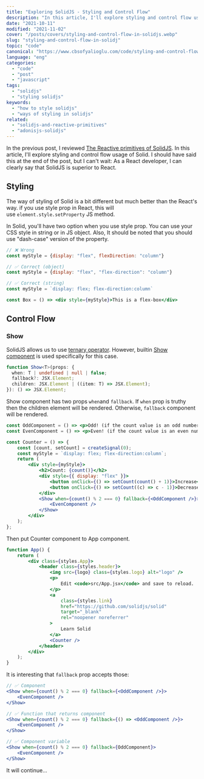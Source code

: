 ```yaml
---
title: "Exploring SolidJS - Styling and Control Flow"
description: "In this article, I'll explore styling and control flow usage of SolidJS: string and object usage of style prop and Show component."
date: "2021-10-11"
modified: "2021-11-02"
cover: "/posts/covers/styling-and-control-flow-in-solidjs.webp"
slug: "styling-and-control-flow-in-solidj"
topic: "code"
canonical: "https://www.cbsofyalioglu.com/code/styling-and-control-flow-in-solidj/"
language: "eng"
categories:
  - "code"
  - "post"
  - "javascript"
tags:
  - "solidjs"
  - "styling solidjs"
keywords:
  - "how to style solidjs"
  - "ways of styling in solidjs"
related:
  - "solidjs-and-reactive-primitives"
  - "adonisjs-solidjs"
---
```


In the previous post, I reviewed [The Reactive primitives of SolidJS](https://www.cbsofyalioglu.com/code/solidjs-and-reactive-primitives/). In this article, I'll explore styling and control flow usage of Solid. I should have said this at the end of the post, but I can't wait: As a React developer, I can clearly say that SolidJS is superior to React.

## Styling

The way of styling of Solid is a bit different but much better than the React's way.
if you use style prop in React, this will use `element.style.setProperty` JS method.

In Solid, you'll have two option when you use style prop. You can use your CSS style in string or in JS object. Also, It should be noted that you should use "dash-case" version of the property.

```jsx
// ❌ Wrong
const myStyle = {display: "flex", flexDirection: "column"}

// ✅ Correct (object)
const myStyle = {display: "flex", "flex-direction": "column"}

// ✅ Correct (string)
const myStyle = `display: flex; flex-direction:column`
```

```jsx
const Box = () => <div style={myStyle}>This is a flex-box</div>
```

## Control Flow

### Show

SolidJS allows us to use [ternary operator](https://developer.mozilla.org/en-US/docs/Web/JavaScript/Reference/Operators/Conditional_Operator). However, builtin [Show component](https://www.solidjs.com/docs/latest/api#%3Cshow%3E) is used specifically for this case.

```typescript
function Show<T>(props: {
  when: T | undefined | null | false;
  fallback?: JSX.Element;
  children: JSX.Element | ((item: T) => JSX.Element);
}): () => JSX.Element;
```

Show component has two props `when`and `fallback`. If `when` prop is truthy then the children element will be rendered. Otherwise, `fallback` component will be rendered.

```jsx
const OddComponent = () => <p>Odd! (if the count value is an odd number)</p>;
const EvenComponent = () => <p>Even! (if the count value is an even number)</p>;

const Counter = () => {
    const [count, setCount] = createSignal(0);
    const myStyle = `display: flex; flex-direction:column`;
    return (
        <div style={myStyle}>
            <h2>Count: {count()}</h2>
            <div style={{ display: "flex" }}>
                <button onClick={() => setCount(count() + 1)}>Increase</button>
                <button onClick={() => setCount((c) => c - 1)}>Decrease</button>
            </div>
            <Show when={count() % 2 === 0} fallback={<OddComponent />}>
                <EvenComponent />
            </Show>
        </div>
    );
};
```

Then put Counter component to App component.

```jsx
function App() {
    return (
        <div class={styles.App}>
            <header class={styles.header}>
                <img src={logo} class={styles.logo} alt="logo" />
                <p>
                    Edit <code>src/App.jsx</code> and save to reload.
                </p>
                <a
                    class={styles.link}
                    href="https://github.com/solidjs/solid"
                    target="_blank"
                    rel="noopener noreferrer"
                >
                    Learn Solid
                </a>
                <Counter />
            </header>
        </div>
    );
}
```

It is interesting that `fallback` prop accepts those:

```jsx
// ✅ Component
<Show when={count() % 2 === 0} fallback={<OddComponent />}>
    <EvenComponent />
</Show>

// ✅ Function that returns component
<Show when={count() % 2 === 0} fallback={() => <OddComponent />}>
    <EvenComponent />
</Show>

// ✅ Component variable
<Show when={count() % 2 === 0} fallback={OddComponent}>
    <EvenComponent />
</Show>
```

It will continue...
